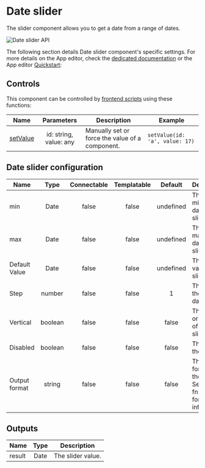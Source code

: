 
# Date slider

The slider component allows you to get a date from a range of dates.

![Date slider API](../../assets/apps/4_app_component_library/date_slider.png.webp)

The following section details Date slider component's specific settings. For more details on the App editor, check the [dedicated documentation](../0_app_editor/index.mdx) or the App editor [Quickstart](../../getting_started/7_apps_quickstart/index.mdx):

<div className="grid grid-cols-2 gap-6 mb-4">
	<DocCard
		color="orange"
		title="App editor Documentation"
		description="The app editor is a low-code builder to create custom User Interfaces with a mix of drag-and-drop and code."
		href="/docs/apps/app_editor"
	/>
	<DocCard
		color="orange"
		title="Apps quickstart"
		description="Learn how to build your first app in a matter of minutes."
		href="/docs/getting_started/apps_quickstart"
	/>
</div>

## Controls

This component can be controlled by [frontend scripts](../3_app-runnable-panel.mdx#frontend-scripts) using these functions:

| Name   |        Parameters        | Description          | Example       |
| ------ | :----------------------: | -------------------- | ------------- |
| [setValue](../3_app-runnable-panel.mdx#setvalue) | id: string, value: any | Manually set or force the value of a component. | `setValue(id: 'a', value: 17)` |

## Date slider configuration

| Name          |  Type   | Connectable | Templatable |  Default  | Description                                                              |
| ------------- | :-----: | :---------: | :---------: | :-------: | ------------------------------------------------------------------------ |
| min           |  Date   |    false    |    false    | undefined | The minimum date of the slider.                                          |
| max           |  Date   |    false    |    false    | undefined | The maximum date of the slider.                                          |
| Default Value |  Date   |    false    |    false    | undefined | The default value of the slider.                                         |
| Step          | number  |    false    |    false    |     1     | The step of the slider in days.                                          |
| Vertical      | boolean |    false    |    false    |   false   | The orientation of the slider.                                           |
| Disabled      | boolean |    false    |    false    |   false   | The state of the slider.                                                 |
| Output format | string  |    false    |    false    |   false   | The date format of the output. See date-fns format for more information. |

## Outputs

| Name   | Type | Description       |
| ------ | :--: | ----------------- |
| result | Date | The slider value. |
